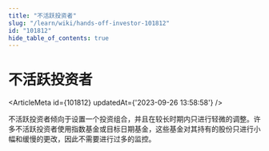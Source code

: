 ```yaml
---
title: "不活跃投资者"
slug: "/learn/wiki/hands-off-investor-101812"
id: "101812"
hide_table_of_contents: true
---
```



# 不活跃投资者

<ArticleMeta id={101812} updatedAt={'2023-09-26 13:58:58'} />
<div className='border-solid border-b border-t-0 my-4 border-[var(--ifm-color-gray-300)]' />

不活跃投资者倾向于设置一个投资组合，并且在较长时期内只进行轻微的调整。许多不活跃投资者使用指数基金或目标日期基金，这些基金对其持有的股份只进行小幅和缓慢的更改，因此不需要进行过多的监控。
